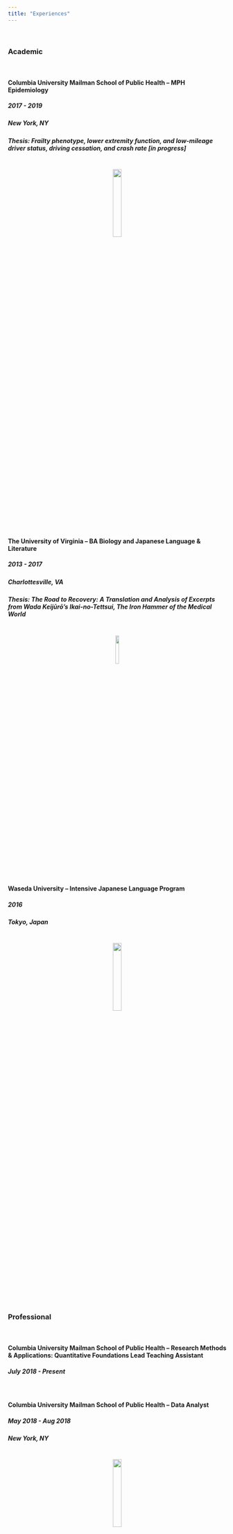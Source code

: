 ```yaml
---
title: "Experiences"
---
```

  
<br> 

### **Academic**
<br>

#### Columbia University Mailman School of Public Health -- MPH Epidemiology
##### 2017 - 2019 
##### *New York, NY*
##### Thesis: Frailty phenotype, lower extremity function, and low-mileage driver status, driving cessation, and crash rate [in progress]


<br>
<center>
<img src="images/Columbia.png" style="width:20%">
</center>
<br>
<br>

#### The University of Virginia -- BA Biology and Japanese Language & Literature

##### 2013 - 2017 
##### *Charlottesville, VA* 

##### Thesis: The Road to Recovery: A Translation and Analysis of Excerpts from Wada Keijūrō’s *Ikai-no-Tettsui, The Iron Hammer of the Medical World*

<br>
<center>
<img src="images/UVA.png" style="width:13%">
</center>
<br>
<br>

#### Waseda University -- Intensive Japanese Language Program
##### 2016 
##### *Tokyo, Japan*

<br>
<center>
<img src="images/Waseda.png" style="width:20%">
</center>
<br>
<br>

### **Professional**
<br>

#### Columbia University Mailman School of Public Health -- Research Methods & Applications: Quantitative Foundations Lead Teaching Assistant
##### July 2018 - Present 
<br>

#### Columbia University Mailman School of Public Health -- Data Analyst 
##### May 2018 - Aug 2018
##### *New York, NY*

<br>
<center>
<img src="images/Columbia.png" style="width:20%">
</center>
<br>
<br>

#### NASA Langley Research Center -- Research Intern
##### June - Aug 2013, Jun - Aug 2015
##### *Hampton, VA*

<br>
<center>
<img src="images/NASA.png" style="width:20%">
</center>
<br>
<br>

#### The University of Texas Health Science Center at Houston School of Biomedical Informatics -- Research Intern
##### June - Aug 2014 
##### *Houston, TX*

<br>
<center>
<img src="images/UTH.png" style="width:30%">
</center>
<br>
<br>
